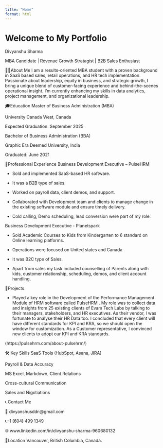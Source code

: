 ```yaml
---
title: "Home"
format: html
---
```


# Welcome to My Portfolio

Divyanshu Sharma

MBA Candidate \| Revenue Growth Stratagist \| B2B Sales Enthusiast

🙋‍♂️About Me I am a results-oriented MBA student with a proven background in SaaS based sales, retail operations, and HR tech implementation. Passionate about leadership, equity in business, and strategic growth, I bring a unique blend of customer-facing experience and behind-the-scenes operational insight. I’m currently enhancing my skills in data analytics, project management, and organizational leadership.

🎓Education Master of Business Administration (MBA)

University Canada West, Canada

Expected Graduation: September 2025

Bachelor of Business Administration (BBA)

Graphic Era Deemed University, India

Graduated: June 2021

💼Professional Experience Business Development Executive – PulseHRM

-   Sold and implemented SaaS-based HR software.

-   It was a B2B type of sales.

-   Worked on payroll data, client demos, and support.

-   Collaborated with Development team and clients to manage change in the existing software module and ensure timely delivery.

-   Cold calling, Demo scheduling, lead conversion were part of my role.

Business Development Executive - Planetspark

-   Sold Academic Courses to Kids from Kindergarten to 6 standard on Online learning platforms.

-   Operations were focused on United states and Canada.

-   It was B2C type of Sales.

-   Apart from sales my task included counselling of Parents along with kids, customer relationship, scheduling, demos, and client account handling.

📁Projects

-   Played a key role in the Development of the Performance Management Module of HRM software called PulseHRM . My role was to collect data and insights from 25 existing clients of Evam Tech Labs by talking to their managers, stakeholders, and HR executives. As their vendor, I was fortunate to analyse their HR Data too. I concluded that every client will have different standards for KPI and KRA, so we should open the window for customization. As a Customer representative, I convinced new clients to adopt our KPI and KRA standards.

(https://pulsehrm.com/about-pulsehrm/)

🛠️ Key Skills SaaS Tools (HubSpot, Asana, JIRA)

Payroll & Data Accuracy

MS Excel, Markdown, Client Relations

Cross-cultural Communication

Sales and Nigotiations

📞 Contact Me

📧 divyanshusddn\@gmail.com

📞+1 (604) 499 1349

🌐 www.linkedin.com/in/divyanshu-sharma-960680132

📍Location Vancouver, British Columbia, Canada.
